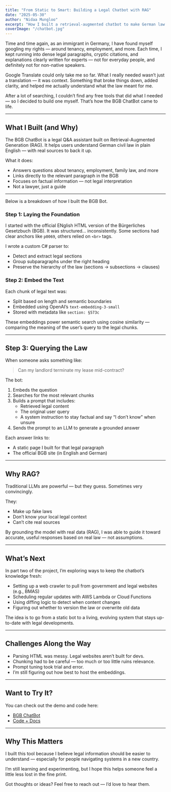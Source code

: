```yaml
---
title: "From Static to Smart: Building a Legal Chatbot with RAG"
date: "2025-05-30"
author: "Nidaa Mungloo"
excerpt: "How I built a retrieval-augmented chatbot to make German law a little more accessible."
coverImage: "/chatbot.jpg"
---
```

Time and time again, as an immigrant in Germany, I have found myself googling my rights — around tenancy, employment, and more. Each time, I kept running into dense legal paragraphs, cryptic citations, and explanations clearly written for experts — not for everyday people, and definitely not for non-native speakers.

Google Translate could only take me so far. What I really needed wasn’t just a translation — it was context. Something that broke things down, added clarity, and helped me actually understand what the law meant for me.

After a lot of searching, I couldn’t find any free tools that did what I needed — so I decided to build one myself. That’s how the BGB ChatBot came to life.

---
## What I Built (and Why)

The BGB ChatBot is a legal Q&A assistant built on Retrieval-Augmented Generation (RAG). It helps users understand German civil law in plain English — with real sources to back it up.

What it does:
- Answers questions about tenancy, employment, family law, and more
- Links directly to the relevant paragraph in the BGB
- Focuses on factual information — not legal interpretation
- Not a lawyer, just a guide
---

Below is a breakdown of how I built the BGB Bot.

### Step 1: Laying the Foundation

I started with the official ENglish HTML version of the Bürgerliches Gesetzbuch (BGB). It was structured... inconsistently. Some sections had clear anchors like `p0069`, others relied on `<br>` tags.

I wrote a custom C# parser to:

- Detect and extract legal sections
- Group subparagraphs under the right heading
- Preserve the hierarchy of the law (sections → subsections → clauses)

### Step 2: Embed the Text

Each chunk of legal text was:

- Split based on length and semantic boundaries
- Embedded using OpenAI’s `text-embedding-3-small`
- Stored with metadata like `section: §573c`

These embeddings power semantic search using cosine similarity — comparing the meaning of the user’s query to the legal chunks.

---

## Step 3: Querying the Law

When someone asks something like:

> Can my landlord terminate my lease mid-contract?

The bot:

1. Embeds the question
2. Searches for the most relevant chunks
3. Builds a prompt that includes:
   - Retrieved legal content
   - The original user query
   - A system instruction to stay factual and say “I don’t know” when unsure
4. Sends the prompt to an LLM to generate a grounded answer

Each answer links to:

- A static page I built for that legal paragraph
- The official BGB site (in English and German)

---

## Why RAG?

Traditional LLMs are powerful — but they guess. Sometimes very convincingly.

They:

- Make up fake laws
- Don’t know your local legal context
- Can’t cite real sources

By grounding the model with real data (RAG), I was able to guide it toward accurate, useful responses based on real law — not assumptions.

---

## What’s Next

In part two of the project, I’m exploring ways to keep the chatbot’s knowledge fresh:

- Setting up a web crawler to pull from government and legal websites (e.g., BMAS)
- Scheduling regular updates with AWS Lambda or Cloud Functions
- Using diffing logic to detect when content changes
- Figuring out whether to version the law or overwrite old data

The idea is to go from a static bot to a living, evolving system that stays up-to-date with legal developments.

---

## Challenges Along the Way

- Parsing HTML was messy. Legal websites aren’t built for devs.
- Chunking had to be careful — too much or too little ruins relevance.
- Prompt tuning took trial and error.
- I’m still figuring out how best to host the embeddings.

---

## Want to Try It?

You can check out the demo and code here:

- [BGB ChatBot](https://huggingface.co/spaces/nfm1708/BGBChatBot)  
- [Code + Docs](https://github.com/nida28)

---

## Why This Matters

I built this tool because I believe legal information should be easier to understand — especially for people navigating systems in a new country.

I’m still learning and experimenting, but I hope this helps someone feel a little less lost in the fine print.

Got thoughts or ideas? Feel free to reach out — I’d love to hear them.

